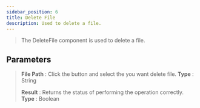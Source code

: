 ---
sidebar_position: 6
title: Delete File
description: Used to delete a file.
---

> The DeleteFile component is used to delete a file.

## Parameters

> **File Path** : Click the button and select the you want delete file. **Type** : String
>
> **Result** : Returns the status of performing the operation correctly. **Type** : Boolean

